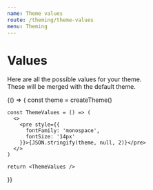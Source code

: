 ```yaml
---
name: Theme values
route: /theming/theme-values
menu: Theming
---
```



# Values

Here are all the possible values for your theme.<br /> These will be merged with the default theme.

<Playground>
  {() => {
    const theme = createTheme()

    const ThemeValues = () => (
      <>
        <pre style={{
          fontFamily: 'monospace',
          fontSize: '14px'
        }}>{JSON.stringify(theme, null, 2)}</pre>
      </>
    )

    return <ThemeValues />

}}

</Playground>
